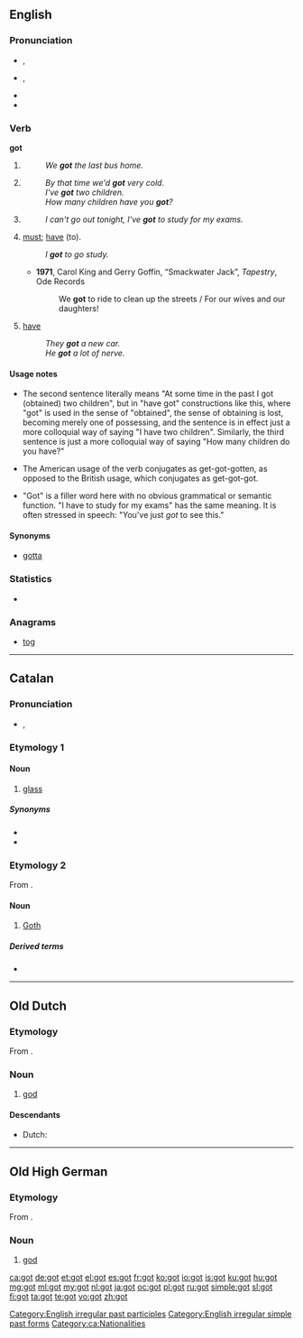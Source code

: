 {{also|Got|göt|gôt|Göt|got.|-got-}}
==English==

===Pronunciation===
* {{a|RP}} {{IPA|/ɡɒt/}}, {{SAMPA|/gQt/}}
* {{a|GenAm}} {{IPA|/ɡɑt/}}, {{SAMPA|/gAt/}}
* {{audio|en-us-got.ogg|Audio (US)}}
* {{rhymes|ɒt}}

===Verb===
'''got'''

# {{simple past of|get}}
#: ''We '''got''' the last bus home.''
# {{British}} {{past participle of|get}}
#: ''By that time we'd '''got''' very cold.''
#: ''I've '''got''' two children.''
#: ''How many children have you '''got'''?''
# {{non-gloss definition|Expressing obligation.}}
#: ''I can't go out tonight, I've '''got''' to study for my exams.''
# {{context|Southern US|with [[to]]}} [[must#Verb|must]]; [[have]] (to).
#: ''I '''got''' to go study.''
#* '''1971''', Carol King and Gerry Goffin, “Smackwater Jack”, ''Tapestry'', Ode Records
#*: We '''got''' to ride to clean up the streets / For our wives and our daughters!
# {{context|Southern US|UK|slang}} [[have]]
#: ''They '''got''' a new car.''
#: ''He '''got''' a lot of nerve.''

====Usage notes====
* {{sense|past participle of get}} The second sentence literally means "At some time in the past I got (obtained) two children", but in "have got" constructions like this, where "got" is used in the sense of "obtained", the sense of obtaining is lost, becoming merely one of possessing, and the sentence is in effect just a more colloquial way of saying "I have two children". Similarly, the third sentence is just a more colloquial way of saying "How many children do you have?"
* {{sense|past participle of get}} The American usage of the verb conjugates as get-got-gotten, as opposed to the British usage, which conjugates as get-got-got.
* {{sense|expressing obligation}} "Got" is a filler word here with no obvious grammatical or semantic function. "I have to study for my exams" has the same meaning. It is often stressed in speech: "You've just ''got'' to see this."

====Synonyms====
* {{sense|must, have (to)}} [[gotta]]

===Statistics===
* {{rank|de|whole|find|191|got|let|world|thing}}

===Anagrams===
* [[tog#English|tog]]

[[Category:English irregular past participles]]
[[Category:English irregular simple past forms]]

----

==Catalan==

===Pronunciation===

* {{IPA|/gɔt/|lang=ca}}, {{SAMPA|/gOt/}}

===Etymology 1===

====Noun====
{{ca-noun|m}}

# [[glass]] {{gloss|drinking glass}}

=====Synonyms=====
* {{l|ca|tassó}}
* {{l|ca|vas}}

===Etymology 2===
From {{etyl|la|ca}} {{term|lang=la|Gothus}}.

====Noun====
{{ca-noun|m|f=goda|fpl=godes}}

# [[Goth]]

=====Derived terms=====
* {{l|ca|gòtic|gloss=Gothic}}

[[Category:ca:Nationalities]]

----

==Old Dutch==

===Etymology===
From {{proto|Germanic|gudan|lang=odt}}.

===Noun===
{{infl|odt|noun|g=m}}

# [[god]]

====Descendants====
* Dutch: {{l|nl|god}}

----

==Old High German==

===Etymology===
From {{proto|Indo-European|ǵʰuto-|lang=goh}}.

===Noun===
{{goh-noun|g=m}}

# [[god]]

[[ca:got]]
[[de:got]]
[[et:got]]
[[el:got]]
[[es:got]]
[[fr:got]]
[[ko:got]]
[[io:got]]
[[is:got]]
[[ku:got]]
[[hu:got]]
[[mg:got]]
[[ml:got]]
[[my:got]]
[[nl:got]]
[[ja:got]]
[[oc:got]]
[[pl:got]]
[[ru:got]]
[[simple:got]]
[[sl:got]]
[[fi:got]]
[[ta:got]]
[[te:got]]
[[vo:got]]
[[zh:got]]